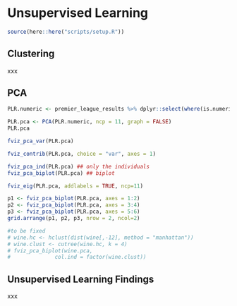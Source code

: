 # Unsupervised Learning

```r
source(here::here("scripts/setup.R"))
```

## Clustering

xxx


## PCA

```r
PLR.numeric <- premier_league_results %>% dplyr::select(where(is.numeric))

PLR.pca <- PCA(PLR.numeric, ncp = 11, graph = FALSE)
PLR.pca
```

```r
fviz_pca_var(PLR.pca)
```


```r
fviz_contrib(PLR.pca, choice = "var", axes = 1)
```

```r
fviz_pca_ind(PLR.pca) ## only the individuals
fviz_pca_biplot(PLR.pca) ## biplot
```


```r
fviz_eig(PLR.pca, addlabels = TRUE, ncp=11)
```


```r
p1 <- fviz_pca_biplot(PLR.pca, axes = 1:2) 
p2 <- fviz_pca_biplot(PLR.pca, axes = 3:4) 
p3 <- fviz_pca_biplot(PLR.pca, axes = 5:6) 
grid.arrange(p1, p2, p3, nrow = 2, ncol=2)
```

```r
#to be fixed
# wine.hc <- hclust(dist(wine[,-12], method = "manhattan"))
# wine.clust <- cutree(wine.hc, k = 4)
# fviz_pca_biplot(wine.pca,
#              col.ind = factor(wine.clust))
```

## Unsupervised Learning Findings

xxx